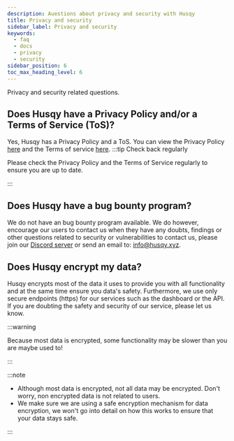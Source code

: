 ```yaml
---
description: Auestions about privacy and security with Husqy
title: Privacy and security
sidebar_label: Privacy and security
keywords:
  - faq
  - docs
  - privacy
  - security
sidebar_position: 6
toc_max_heading_level: 6
---
```


Privacy and security related questions.

## Does Husqy have a Privacy Policy and/or a Terms of Service (ToS)?

Yes, Husqy has a Privacy Policy and a ToS. You can view the Privacy Policy [here](https://github.com/husqybot/privacy-policy/blob/main/privacy-policy.md) and the Terms of service [here](https://github.com/husqybot/terms-of-service/blob/main/terms-of-service.md).
:::tip Check back regularly

Please check the Privacy Policy and the Terms of Service regularly to ensure you are up to date.

:::

## Does Husqy have a bug bounty program?

We do not have an bug bounty program available. We do however, encourage our users to contact us when they have any doubts, findings or other questions related to security or vulnerabilities to contact us, please join our [Discord server](https://discord.gg/W8EdsMkZRm) or send an email to: info@husqy.xyz.

## Does Husqy encrypt my data?

Husqy encrypts most of the data it uses to provide you with all functionality and at the same time ensure you data's safety. Furthermore, we use only secure endpoints (https) for our services such as the dashboard or the API. If you are doubting the safety and security of our service, please let us know.

:::warning

Because most data is encrypted, some functionality may be slower than you are maybe used to!

:::

:::note

- Although most data is encrypted, not all data may be encrypted. Don't worry, non encrypted data is not related to users.
- We make sure we are using a safe encryption mechanism for data encryption, we won't go into detail on how this works to ensure that your data stays safe.

:::

